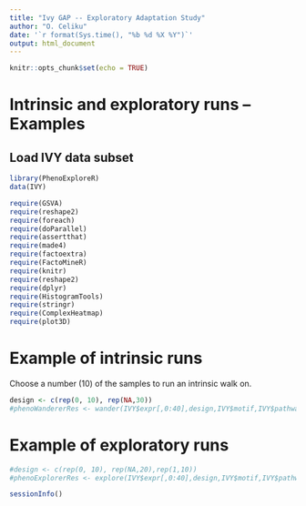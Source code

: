 ```yaml
---
title: "Ivy GAP -- Exploratory Adaptation Study"
author: "O. Celiku"
date: '`r format(Sys.time(), "%b %d %X %Y")`'
output: html_document
---
```


```r
knitr::opts_chunk$set(echo = TRUE)
```

# Intrinsic and exploratory runs -- Examples

## Load IVY data subset 
```r
library(PhenoExploreR)
data(IVY)

require(GSVA)
require(reshape2)
require(foreach)
require(doParallel)
require(assertthat)
require(made4)
require(factoextra)
require(FactoMineR)
require(knitr)
require(reshape2)
require(dplyr)
require(HistogramTools)
require(stringr)
require(ComplexHeatmap)
require(plot3D)
```


# Example of intrinsic runs

Choose a number (10) of the samples to run an intrinsic walk on.
```r
design <- c(rep(0, 10), rep(NA,30))
#phenoWandererRes <- wander(IVY$expr[,0:40],design,IVY$motif,IVY$pathways,maxIter=10, outputDir="simulations",numMaxCores=4)
```

# Example of exploratory runs
```r
#design <- c(rep(0, 10), rep(NA,20),rep(1,10))
#phenoExplorerRes <- explore(IVY$expr[,0:40],design,IVY$motif,IVY$pathways,maxIter=10, Jscaling=0.95, outputDir="simulations",numMaxCores=4)
```

```r
sessionInfo()
```
